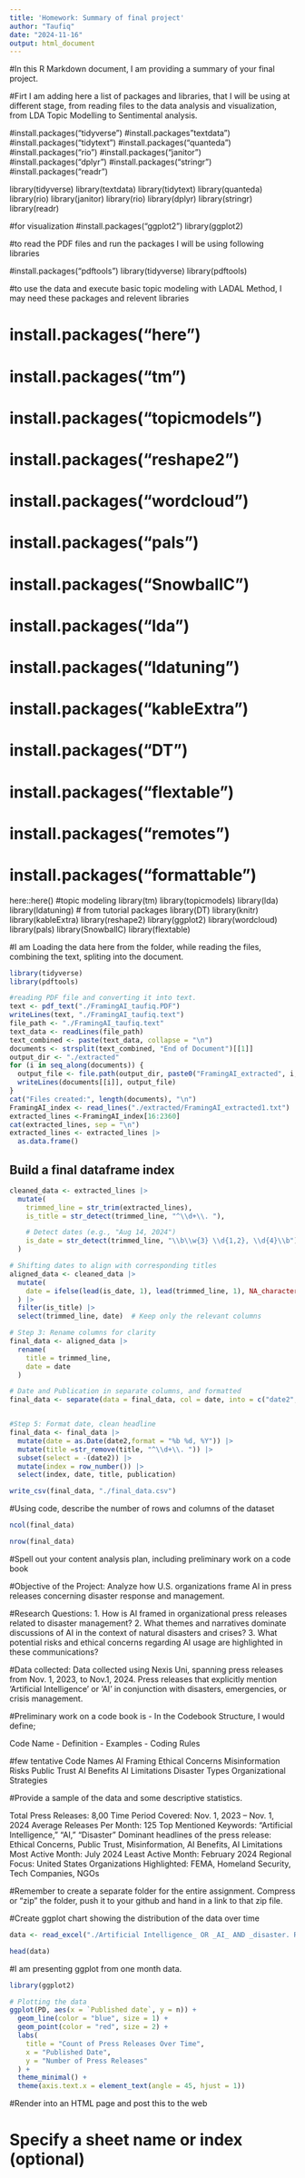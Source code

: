 ```yaml
---
title: 'Homework: Summary of final project'
author: "Taufiq"
date: "2024-11-16"
output: html_document
---
```


#In this R Markdown document, I am providing a summary of your final project. 

#Firt I am adding here a list of packages and libraries, that I will be using at different stage, from reading files to the data analysis and visualization, from LDA Topic Modelling to Sentimental analysis.

#install.packages("tidyverse")
#install.packages"textdata") 
#install.packages("tidytext")
#install.packages("quanteda")
#install.packages("rio")
#install.packages("janitor")
#install.packages("dplyr")
#install.packages("stringr")
#install.packages("readr")

library(tidyverse)
library(textdata)
library(tidytext)
library(quanteda)
library(rio)
library(janitor)
library(rio)
library(dplyr)
library(stringr)
library(readr)

#for visualization
#install.packages("ggplot2")
library(ggplot2)

#to read the PDF files and run the packages I will be using following libraries 

#install.packages("pdftools")
library(tidyverse)
library(pdftools)

#to use the data and execute basic topic modeling with LADAL Method, I may need these packages and relevent libraries 

# install.packages("here")
# install.packages("tm")
# install.packages("topicmodels")
# install.packages("reshape2")
# install.packages("wordcloud")
# install.packages("pals")
# install.packages("SnowballC")
# install.packages("lda")
# install.packages("ldatuning")
# install.packages("kableExtra")
# install.packages("DT")
# install.packages("flextable")
# install.packages("remotes")
# install.packages("formattable")

here::here()
#topic modeling
library(tm)
library(topicmodels)
library(lda)
library(ldatuning)
# from tutorial packages
library(DT)
library(knitr) 
library(kableExtra) 
library(reshape2)
library(ggplot2)
library(wordcloud)
library(pals)
library(SnowballC)
library(flextable)

#I am Loading the data here from the folder, while reading the files, combining the text, spliting into the document. 

```r

library(tidyverse)
library(pdftools)

#reading PDF file and converting it into text. 
text <- pdf_text("./FramingAI_taufiq.PDF")
writeLines(text, "./FramingAI_taufiq.text")
file_path <- "./FramingAI_taufiq.text"
text_data <- readLines(file_path)
text_combined <- paste(text_data, collapse = "\n")
documents <- strsplit(text_combined, "End of Document")[[1]]
output_dir <- "./extracted"
for (i in seq_along(documents)) {
  output_file <- file.path(output_dir, paste0("FramingAI_extracted", i, ".txt"))
  writeLines(documents[[i]], output_file) 
}
cat("Files created:", length(documents), "\n")
FramingAI_index <- read_lines("./extracted/FramingAI_extracted1.txt")
extracted_lines <-FramingAI_index[16:2360]
cat(extracted_lines, sep = "\n")
extracted_lines <- extracted_lines |> 
  as.data.frame() 
```

## Build a final dataframe index

```r

cleaned_data <- extracted_lines |>
  mutate(
    trimmed_line = str_trim(extracted_lines),  
    is_title = str_detect(trimmed_line, "^\\d+\\. "),  

    # Detect dates (e.g., "Aug 14, 2024")
    is_date = str_detect(trimmed_line, "\\b\\w{3} \\d{1,2}, \\d{4}\\b")
  )

# Shifting dates to align with corresponding titles
aligned_data <- cleaned_data |>
  mutate(
    date = ifelse(lead(is_date, 1), lead(trimmed_line, 1), NA_character_)  # Shift date to title's row
  ) |>
  filter(is_title) |>
  select(trimmed_line, date)  # Keep only the relevant columns

# Step 3: Rename columns for clarity
final_data <- aligned_data |>
  rename(
    title = trimmed_line,
    date = date
  )

# Date and Publication in separate columns, and formatted
final_data <- separate(data = final_data, col = date, into = c("date2", "publication"), sep = "  ", extra = "merge", fill = "right")


#Step 5: Format date, clean headline
final_data <- final_data |> 
  mutate(date = as.Date(date2,format = "%b %d, %Y")) |> 
  mutate(title =str_remove(title, "^\\d+\\. ")) |> 
  subset(select = -(date2)) |> 
  mutate(index = row_number()) |> 
  select(index, date, title, publication)

write_csv(final_data, "./final_data.csv")
```

#Using code, describe the number of rows and columns of the dataset
```r
ncol(final_data)
```

```r
nrow(final_data)
```


#Spell out your content analysis plan, including preliminary work on a code book

#Objective of the Project: 
  Analyze how U.S. organizations frame AI in press releases concerning disaster         response and management.

#Research Questions:
  1. How is AI framed in organizational press releases related to disaster management?
  2. What themes and narratives dominate discussions of AI in the context of natural        disasters and crises?
  3. What potential risks and ethical concerns regarding AI usage are highlighted in        these communications?
  
#Data collected:
      Data collected using Nexis Uni, spanning press releases from Nov. 1, 2023, to         Nov.1, 2024. Press releases that explicitly mention 'Artificial Intelligence' or       'AI' in conjunction with disasters, emergencies, or crisis management.

#Preliminary work on a code book is - In the Codebook Structure, I would define; 

Code Name - Definition	- Examples -	Coding Rules

#few tentative Code Names
AI Framing
Ethical Concerns
Misinformation Risks
Public Trust
AI Benefits
AI Limitations
Disaster Types
Organizational Strategies


#Provide a sample of the data and some descriptive statistics.

Total Press Releases:       	8,00
Time Period Covered:        	Nov. 1, 2023 – Nov. 1, 2024
Average Releases Per Month: 	125
Top Mentioned Keywords:       "Artificial Intelligence," "AI," "Disaster"
Dominant headlines of the press release:   Ethical Concerns, Public Trust, Misinformation, AI Benefits, AI Limitations
Most Active Month:	July 2024
Least Active Month:	February 2024
Regional Focus:	United States
Organizations Highlighted:	FEMA, Homeland Security, Tech Companies, NGOs



#Remember to create a separate folder for the entire assignment. Compress or "zip" the folder, push it to your github and hand in a link to that zip file.


#Create ggplot chart showing the distribution of the data over time


```r
data <- read_excel("./Artificial Intelligence_ OR _AI_ AND _disaster. R.XLSX")

head(data)

```

#I am presenting ggplot from one month data. 

```r
library(ggplot2)

# Plotting the data
ggplot(PD, aes(x = `Published date`, y = n)) +
  geom_line(color = "blue", size = 1) +
  geom_point(color = "red", size = 2) +
  labs(
    title = "Count of Press Releases Over Time",
    x = "Published Date",
    y = "Number of Press Releases"
  ) +
  theme_minimal() +
  theme(axis.text.x = element_text(angle = 45, hjust = 1))

```




#Render into an HTML page and post this to the web


# Specify a sheet name or index (optional)
